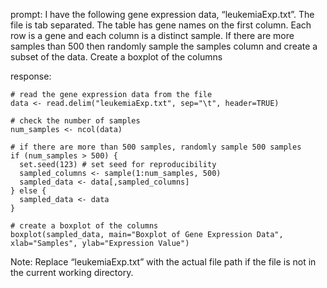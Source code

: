 prompt:
I have the following gene expression data, "leukemiaExp.txt". The file is tab separated. The table has gene names on the first column. Each row is a gene and each column is a distinct sample.  If there are more samples than 500 then randomly sample the samples column and create a subset of the data. Create a boxplot of the columns

response:
```
# read the gene expression data from the file
data <- read.delim("leukemiaExp.txt", sep="\t", header=TRUE)

# check the number of samples
num_samples <- ncol(data)

# if there are more than 500 samples, randomly sample 500 samples
if (num_samples > 500) {
  set.seed(123) # set seed for reproducibility
  sampled_columns <- sample(1:num_samples, 500)
  sampled_data <- data[,sampled_columns]
} else {
  sampled_data <- data
}

# create a boxplot of the columns
boxplot(sampled_data, main="Boxplot of Gene Expression Data", xlab="Samples", ylab="Expression Value")
```
Note: Replace "leukemiaExp.txt" with the actual file path if the file is not in the current working directory.
